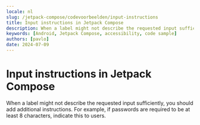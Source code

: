 ```yaml
---
locale: nl
slug: /jetpack-compose/codevoorbeelden/input-instructions
title: Input instructions in Jetpack Compose
description: When a label might not describe the requested input sufficiently, you should add additional instructions.
keywords: [Android, Jetpack Compose, accessibility, code sample]
authors: [pavlo]
date: 2024-07-09
---
```


# Input instructions in Jetpack Compose

When a label might not describe the requested input sufficiently, you should add additional instructions. For example, if passwords are required to be at least 8 characters, indicate this to users.

<CodeSample id="input-instructions" platform="jetpack-compose" locale="nl"/>
